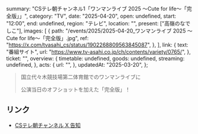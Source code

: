   summary: "CSテレ朝チャンネル1「ワンマンライブ 2025 〜Cute for life〜「完全版」」",
  category: "TV",
  date: "2025-04-20",
  open: undefined,
  start: "12:00",
  end: undefined,
  region: "テレビ",
  location: "",
  present: ["高嶺のなでしこ"],
  images: [
    {
      path: "/events/2025/2025-04-20_ワンマンライブ 2025 〜Cute for life〜「完全版」.jpg",
      ref: "https://x.com/tvasahi_cs/status/1902268809563845087",
    },
  ],
  link: {
    text: "番組サイト",
    url: "https://www.tv-asahi.co.jp/ch/contents/variety/0765/",
  },
  ticket: "",
  overview: {
    timetable: undefined,
    goods: undefined,
    streaming: undefined,
  },
  acts: {
    url: "",
  },
  updatedAt: "2025-03-20",
};

> 国立代々木競技場第二体育館でのワンマンライブに
>
> 公演当日のオフショットを加えた「完全版」！

## リンク

- [CSテレ朝チャンネル X 告知](https://x.com/tvasahi_cs/status/1902268809563845087)
